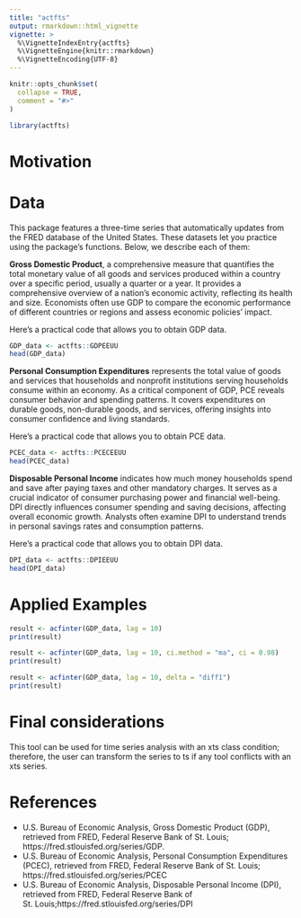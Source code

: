 ```yaml
---
title: "actfts"
output: rmarkdown::html_vignette
vignette: >
  %\VignetteIndexEntry{actfts}
  %\VignetteEngine{knitr::rmarkdown}
  %\VignetteEncoding{UTF-8}
---
```


```r
knitr::opts_chunk$set(
  collapse = TRUE,
  comment = "#>"
)
```

```r
library(actfts)
```



# Motivation



# Data

This package features a three-time series that automatically updates from the FRED database of the United States. These datasets let you practice using the package's functions. Below, we describe each of them:

**Gross Domestic Product**, a comprehensive measure that quantifies the total monetary value of all goods and services produced within a country over a specific period, usually a quarter or a year. It provides a comprehensive overview of a nation's economic activity, reflecting its health and size. Economists often use GDP to compare the economic performance of different countries or regions and assess economic policies' impact.

Here's a practical code that allows you to obtain GDP data.

```r
GDP_data <- actfts::GDPEEUU
head(GDP_data)
```

**Personal Consumption Expenditures** represents the total value of goods and services that households and nonprofit institutions serving households consume within an economy. As a critical component of GDP, PCE reveals consumer behavior and spending patterns. It covers expenditures on durable goods, non-durable goods, and services, offering insights into consumer confidence and living standards.

Here's a practical code that allows you to obtain PCE data.

```r
PCEC_data <- actfts::PCECEEUU
head(PCEC_data)
```

**Disposable Personal Income** indicates how much money households spend and save after paying taxes and other mandatory charges. It serves as a crucial indicator of consumer purchasing power and financial well-being. DPI directly influences consumer spending and saving decisions, affecting overall economic growth. Analysts often examine DPI to understand trends in personal savings rates and consumption patterns.

Here's a practical code that allows you to obtain DPI data.

```r
DPI_data <- actfts::DPIEEUU
head(DPI_data)
```

# Applied Examples

```r
result <- acfinter(GDP_data, lag = 10)
print(result)
```

```r
result <- acfinter(GDP_data, lag = 10, ci.method = "ma", ci = 0.98)
print(result)
```

```r
result <- acfinter(GDP_data, lag = 10, delta = "diff1")
print(result)
```

# Final considerations

This tool can be used for time series analysis with an xts class condition; therefore, the user can transform the series to ts if any tool conflicts with an xts series.

# References

* U.S. Bureau of Economic Analysis, Gross Domestic Product (GDP), retrieved from FRED, Federal Reserve Bank of St. Louis; https://fred.stlouisfed.org/series/GDP.
* U.S. Bureau of Economic Analysis, Personal Consumption Expenditures (PCEC), retrieved from FRED, Federal Reserve Bank of St. Louis; https://fred.stlouisfed.org/series/PCEC
* U.S. Bureau of Economic Analysis, Disposable Personal Income (DPI), retrieved from FRED, Federal Reserve Bank of St. Louis;https://fred.stlouisfed.org/series/DPI




